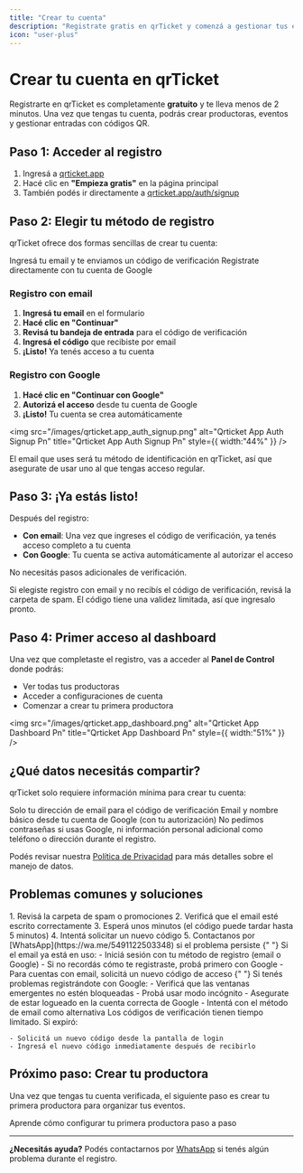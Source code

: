 ```yaml
---
title: "Crear tu cuenta"
description: "Registrate gratis en qrTicket y comenzá a gestionar tus eventos en minutos"
icon: "user-plus"
---
```


# Crear tu cuenta en qrTicket

Registrarte en qrTicket es completamente **gratuito** y te lleva menos de 2 minutos. Una vez que tengas tu cuenta, podrás crear productoras, eventos y gestionar entradas con códigos QR.

## Paso 1: Acceder al registro

1. Ingresá a [qrticket.app](https://qrticket.app)
2. Hacé clic en **"Empieza gratis"** en la página principal
3. También podés ir directamente a [qrticket.app/auth/signup](https://qrticket.app/auth/signup)

## Paso 2: Elegir tu método de registro

qrTicket ofrece dos formas sencillas de crear tu cuenta:

<CardGroup cols={2}>
  <Card title="Con email" icon="envelope">
    Ingresá tu email y te enviamos un código de verificación
  </Card>
  <Card title="Con Google" icon="google">
    Registrate directamente con tu cuenta de Google
  </Card>
</CardGroup>

### Registro con email

1. **Ingresá tu email** en el formulario
2. **Hacé clic en "Continuar"**
3. **Revisá tu bandeja de entrada** para el código de verificación
4. **Ingresá el código** que recibiste por email
5. **¡Listo\!** Ya tenés acceso a tu cuenta

### Registro con Google

1. **Hacé clic en "Continuar con Google"**
2. **Autorizá el acceso** desde tu cuenta de Google
3. **¡Listo\!** Tu cuenta se crea automáticamente

<img
  src="/images/qrticket.app_auth_signup.png"
  alt="Qrticket App Auth Signup Pn"
  title="Qrticket App Auth Signup Pn"
  style={{ width:"44%" }}
/>

<Note>
  El email que uses será tu método de identificación en qrTicket, así que
  asegurate de usar uno al que tengas acceso regular.
</Note>

## Paso 3: ¡Ya estás listo\!

Después del registro:

- **Con email**: Una vez que ingreses el código de verificación, ya tenés acceso completo a tu cuenta
- **Con Google**: Tu cuenta se activa automáticamente al autorizar el acceso

No necesitás pasos adicionales de verificación.

<Warning>
  Si elegiste registro con email y no recibís el código de verificación, revisá
  la carpeta de spam. El código tiene una validez limitada, así que ingresalo
  pronto.
</Warning>

## Paso 4: Primer acceso al dashboard

Una vez que completaste el registro, vas a acceder al **Panel de Control** donde podrás:

- Ver todas tus productoras
- Acceder a configuraciones de cuenta
- Comenzar a crear tu primera productora

<img
  src="/images/qrticket.app_dashboard.png"
  alt="Qrticket App Dashboard Pn"
  title="Qrticket App Dashboard Pn"
  style={{ width:"51%" }}
/>

## ¿Qué datos necesitás compartir?

qrTicket solo requiere información mínima para crear tu cuenta:

<CardGroup cols={2}>
  <Card title="Con email" icon="envelope">
    Solo tu dirección de email para el código de verificación
  </Card>
  <Card title="Con Google" icon="google">
    Email y nombre básico desde tu cuenta de Google (con tu autorización)
  </Card>
</CardGroup>

<Note>
  No pedimos contraseñas si usas Google, ni información personal adicional como
  teléfono o dirección durante el registro.
</Note>

Podés revisar nuestra [Política de Privacidad](https://qrticket.app/privacy) para más detalles sobre el manejo de datos.

## Problemas comunes y soluciones

<AccordionGroup>
  <Accordion title="No recibo el código de verificación por email">
    1. Revisá la carpeta de spam o promociones
    2. Verificá que el email esté escrito correctamente
    3. Esperá unos minutos (el código puede tardar hasta 5 minutos)
    4. Intentá solicitar un nuevo código
    5. Contactanos por [WhatsApp](https://wa.me/5491122503348) si el problema persiste
  </Accordion>
  {" "}

  <Accordion title="El email ya está registrado">
    Si el email ya está en uso: - Iniciá sesión con tu método de registro (email o
    Google) - Si no recordás cómo te registraste, probá primero con Google - Para
    cuentas con email, solicitá un nuevo código de acceso
  </Accordion>
  {" "}

  <Accordion title="Problemas con Google">
    Si tenés problemas registrándote con Google: - Verificá que las ventanas
    emergentes no estén bloqueadas - Probá usar modo incógnito - Asegurate de
    estar logueado en la cuenta correcta de Google - Intentá con el método de
    email como alternativa
  </Accordion>
  <Accordion title="El código de verificación expiró">
    Los códigos de verificación tienen tiempo limitado. Si expiró:

    - Solicitá un nuevo código desde la pantalla de login
    - Ingresá el nuevo código inmediatamente después de recibirlo
  </Accordion>
</AccordionGroup>

## Próximo paso: Crear tu productora

Una vez que tengas tu cuenta verificada, el siguiente paso es crear tu primera productora para organizar tus eventos.

<Card title="Crear productora" icon="building" href="/create-organization">
  Aprende cómo configurar tu primera productora paso a paso
</Card>

---

**¿Necesitás ayuda?** Podés contactarnos por [WhatsApp](https://wa.me/5491122503348) si tenés algún problema durante el registro.